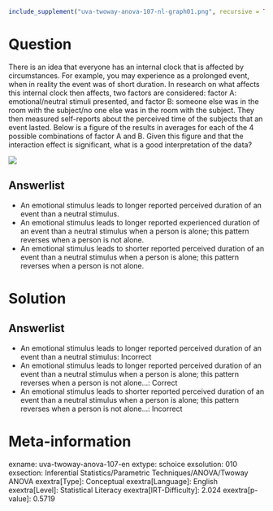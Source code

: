 ```r
include_supplement("uva-twoway-anova-107-nl-graph01.png", recursive = TRUE)
```

Question
========

There is an idea that everyone has an internal clock that is affected by circumstances. For example, you may experience as a prolonged event, when in reality the event was of short duration. In research on what affects this internal clock then affects, two factors are considered: factor A: emotional/neutral stimuli presented, and factor B: someone else was in the room with the subject/no one else was in the room with the subject. They then measured self-reports about the perceived time of the subjects that an event lasted. Below is a figure of the results in averages for each of the 4 possible combinations of factor A and B. Given this figure and that the interaction effect is significant, what is a good interpretation of the data?

![](uva-twoway-anova-107-nl-graph01.png)

Answerlist
----------

* An emotional stimulus leads to longer reported perceived duration of an event than a neutral stimulus.
* An emotional stimulus leads to longer reported experienced duration of an event than a neutral stimulus when a person is alone; this pattern reverses when a person is not alone.
* An emotional stimulus leads to shorter reported perceived duration of an event than a neutral stimulus when a person is alone; this pattern reverses when a person is not alone.

Solution
========

Answerlist
----------

* An emotional stimulus leads to longer reported perceived duration of an event than a neutral stimulus: Incorrect
* An emotional stimulus leads to longer reported perceived duration of an event than a neutral stimulus when a person is alone; this pattern reverses when a person is not alone...: Correct
* An emotional stimulus leads to shorter reported perceived duration of an event than a neutral stimulus when a person is alone; this pattern reverses when a person is not alone...: Incorrect

Meta-information
================
exname: uva-twoway-anova-107-en
extype: schoice
exsolution: 010
exsection: Inferential Statistics/Parametric Techniques/ANOVA/Twoway ANOVA
exextra[Type]: Conceptual
exextra[Language]: English
exextra[Level]: Statistical Literacy
exextra[IRT-Difficulty]: 2.024
exextra[p-value]: 0.5719

